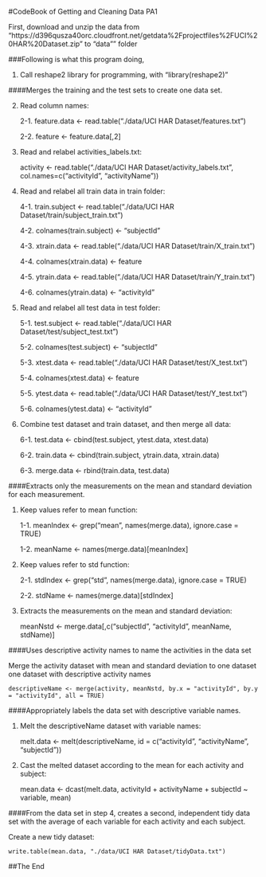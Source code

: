 #CodeBook of Getting and Cleaning Data PA1

First, download and unzip the data from "https://d396qusza40orc.cloudfront.net/getdata%2Fprojectfiles%2FUCI%20HAR%20Dataset.zip"
to "data"" folder

###Following is what this program doing,

1. Call reshape2 library for programming, with "library(reshape2)"

####Merges the training and the test sets to create one data set.

2. Read column names:

   2-1. feature.data <- read.table("./data/UCI HAR Dataset/features.txt")

   2-2. feature <- feature.data[,2]

3. Read and relabel activities_labels.txt:

   activity <- read.table("./data/UCI HAR Dataset/activity_labels.txt",      col.names=c("activityId", "activityName"))

4. Read and relabel all train data in train folder:

   4-1. train.subject <- read.table("./data/UCI HAR Dataset/train/subject_train.txt")

   4-2. colnames(train.subject) <- "subjectId"

   4-3. xtrain.data <- read.table("./data/UCI HAR Dataset/train/X_train.txt")

   4-4. colnames(xtrain.data) <- feature

   4-5. ytrain.data <- read.table("./data/UCI HAR Dataset/train/Y_train.txt")

   4-6. colnames(ytrain.data) <- "activityId"

5. Read and relabel all test data in test folder:

   5-1. test.subject <- read.table("./data/UCI HAR Dataset/test/subject_test.txt")

   5-2. colnames(test.subject) <- "subjectId"

   5-3. xtest.data <- read.table("./data/UCI HAR Dataset/test/X_test.txt")

   5-4. colnames(xtest.data) <- feature

   5-5. ytest.data <- read.table("./data/UCI HAR Dataset/test/Y_test.txt")

   5-6. colnames(ytest.data) <- "activityId"

6. Combine test dataset and train dataset, and then merge all data:

   6-1. test.data <- cbind(test.subject, ytest.data, xtest.data)

   6-2. train.data <- cbind(train.subject, ytrain.data, xtrain.data)

   6-3. merge.data <- rbind(train.data, test.data)

####Extracts only the measurements on the mean and standard deviation for each measurement. 

1. Keep values refer to mean function:

   1-1. meanIndex <- grep("mean", names(merge.data), ignore.case = TRUE)

   1-2. meanName <- names(merge.data)[meanIndex]

2. Keep values refer to std function: 

   2-1. stdIndex <- grep("std", names(merge.data), ignore.case = TRUE)

   2-2. stdName <- names(merge.data)[stdIndex]

3. Extracts the measurements on the mean and standard deviation:

   meanNstd <- merge.data[,c("subjectId", "activityId", meanName, stdName)]

####Uses descriptive activity names to name the activities in the data set

Merge the activity dataset with mean and standard deviation to one dataset one dataset with descriptive activity names

    descriptiveName <- merge(activity, meanNstd, by.x = "activityId", by.y = "activityId", all = TRUE)

####Appropriately labels the data set with descriptive variable names. 

1. Melt the descriptiveName dataset with variable names:

    melt.data <- melt(descriptiveName, id = c("activityId", "activityName", "subjectId"))

2. Cast the melted dataset according to the mean for each activity and subject:

    mean.data <- dcast(melt.data, activityId + activityName + subjectId ~ variable, mean)

####From the data set in step 4, creates a second, independent tidy data set with the average of each variable for each activity and each subject.

Create a new tidy dataset:

    write.table(mean.data, "./data/UCI HAR Dataset/tidyData.txt")

##The End